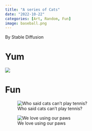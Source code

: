 ```yaml
---
title: "A series of Cats"
date: "2022-10-22"
categories: [Art, Random, Fun]
image: baseball.png
---
```

By Stable Diffusion





# Yum
![](cookie.png)

# Fun
![Who said cats can't play tennis?](tennis.png)

![\n We love using our paws\n](soccer.png)